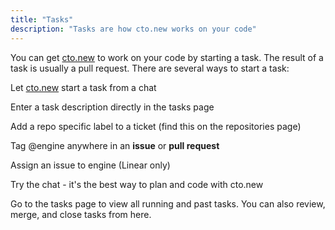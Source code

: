 ```yaml
---
title: "Tasks"
description: "Tasks are how cto.new works on your code"
---
```


You can get [cto.new](http://cto.new) to work on your code by starting a task. The result of a task is usually a pull request. There are several ways to start a task:

<Icon icon="comment" size={20} /> Let [cto.new](http://cto.new) start a task from a chat

<Icon icon="stars" size={20} /> Enter a task description directly in the tasks page

<Icon icon="tag" size={20} /> Add a repo specific label to a ticket (find this on the repositories page)

<Icon icon="at" size={20} /> Tag @engine anywhere in an **issue** or **pull request**

<Icon icon="person-circle-plus" size={20} /> Assign an issue to engine (Linear only)

<Tip>
  Try the chat - it's the best way to plan and code with cto.new
</Tip>

Go to the tasks page to view all running and past tasks. You can also review, merge, and close tasks from here.
